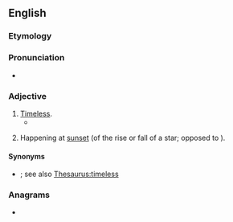 ==English==

===Etymology===
{{prefix|en|a|chronic}}

===Pronunciation===
* {{IPA|en|/eɪˈkɹɒnɪk/}}

===Adjective===
{{en-adj}}

# [[timeless|Timeless]].
#* {{quote-book|en|year=2002|author={{w|Colin Jones (historian)|Colin Jones}}|title=The Great Nation|publisher=Penguin 2003|page=522|passage=Enlightenment quarrels between pro-Frankish and pro-Gaulish factions were now a political curio, and only ancient Rome and Greece – so far removed in time and space that they seemed both utopian and '''achronic''' – provided any sort of positive historical referent.}}
# {{lb|en|astronomy}} Happening at [[sunset]] (of the rise or fall of a star; opposed to {{m|en|cosmic}}).

====Synonyms====
* {{sense|timeless}} {{l|en|atemporal}}; see also [[Thesaurus:timeless]]

===Anagrams===
* {{anagrams|en|a=acchinor|Charonic|anorchic|charnico|incroach}}